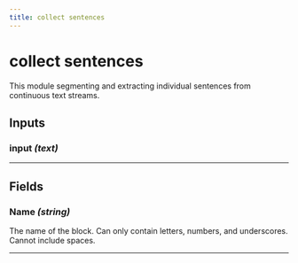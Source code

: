 ```yaml
---
title: collect sentences
---
```


# collect sentences
This module segmenting and extracting individual sentences from continuous text streams.

## Inputs
### input _(text)_
---
## Fields

        

### Name _(string)_
The name of the block. Can only contain letters, numbers, and underscores. Cannot include spaces.
        

---
    